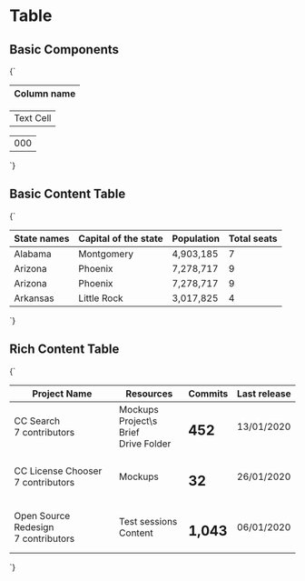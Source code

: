 
<Meta title="Table" />

# Table

## Basic Components

<Preview>
  <Story name="Basic Components" parameters={{
  design: config({
    type: 'figma',
    url: 'https://www.figma.com/file/l4Mt3dn3Ndtrvrb4aLcwXI/Design-Library?node-id=904%3A0'
  })
}}>{`
    <table class="table is-bordered has-color-dark-slate-gray">
      <thead class="text-big has-background-grey-light">
        <th class="padding-vertical-normal padding-right-xl padding-left-normal">Column name</th>
      </thead>
    </table>
    <table class="table is-bordered has-color-dark-slate-gray">
      <tr class="text-normal">
        <td class="padding-vertical-normal padding-right-xl padding-left-normal">Text Cell</td>
      </tr>
    </table>
    <table class="table is-bordered has-color-dark-slate-gray">
      <tr class="text-normal has-text-right">
        <td class="padding-vertical-normal padding-left-xl padding-right-normal">000</td>
      </tr>
    </table>
    `}
  </Story>
</Preview>

## Basic Content Table

<Preview>
  <Story name="Basic Content" parameters={{
  design: config({
    type: 'figma',
    url: 'https://www.figma.com/file/l4Mt3dn3Ndtrvrb4aLcwXI/Design-Library?node-id=904%3A0'
  })
}}>{`
    <table class="table is-bordered is-striped has-color-dark-slate-gray">
      <thead class="text-big">
        <tr>
          <th class="padding-vertical-normal padding-right-xl padding-left-normal">State names</th>
          <th class="padding-vertical-normal padding-right-xl padding-left-normal">Capital of the state</th>
          <th class="padding-vertical-normal padding-right-xl padding-left-normal">Population</th>
          <th class="padding-vertical-normal padding-right-xl padding-left-normal">Total seats</th>
        </tr>
      </thead>
      <tr class="text-normal">
        <td class="padding-vertical-normal padding-right-xl padding-left-normal">Alabama</td>
        <td class="padding-vertical-normal padding-right-xl padding-left-normal">Montgomery</td>
        <td class="has-text-right padding-vertical-normal padding-left-xl padding-right-normal">4,903,185</td>
        <td class="has-text-right padding-vertical-normal padding-left-xl padding-right-normal">7</td>
      </tr>
      <tr class="text-normal">
        <td class="padding-vertical-normal padding-right-xl padding-left-normal">Arizona</td>
        <td class="padding-vertical-normal padding-right-xl padding-left-normal">Phoenix</td>
        <td class="has-text-right padding-vertical-normal padding-left-xl padding-right-normal">7,278,717</td>
        <td class="has-text-right padding-vertical-normal padding-left-xl padding-right-normal">9</td>
      </tr>
      <tr class="text-normal">
        <td class="padding-vertical-normal padding-right-xl padding-left-normal">Arizona</td>
        <td class="padding-vertical-normal padding-right-xl padding-left-normal">Phoenix</td>
        <td class="has-text-right padding-vertical-normal padding-left-xl padding-right-normal">7,278,717</td>
        <td class="has-text-right padding-vertical-normal padding-left-xl padding-right-normal">9</td>
      </tr>
      <tr class="text-normal">
        <td class="padding-vertical-normal padding-right-xl padding-left-normal">Arkansas</td>
        <td class="padding-vertical-normal padding-right-xl padding-left-normal">Little Rock</td>
        <td class="has-text-right padding-vertical-normal padding-left-xl padding-right-normal">3,017,825</td>
        <td class="has-text-right padding-vertical-normal padding-left-xl padding-right-normal">4</td>
      </tr>
    </table>
    `}</Story>
</Preview>

## Rich Content Table

<Preview>
  <Story name="Rich Content" parameters={{
  design: config({
    type: 'figma',
    url: 'https://www.figma.com/file/l4Mt3dn3Ndtrvrb4aLcwXI/Design-Library?node-id=904%3A0'
  })
}}>{`
    <table class="table is-bordered  is-striped has-color-dark-slate-gray">
      <thead class="text-big">
        <tr>
          <th class="padding-vertical-normal padding-right-xl padding-left-normal">Project Name</th>
          <th class="padding-vertical-normal padding-right-xl padding-left-normal">Resources</th>
          <th class="padding-vertical-normal padding-right-xl padding-left-normal">Commits</th>
          <th class="padding-vertical-normal padding-right-xl padding-left-normal">Last release</th>
        </tr>
      </thead>
      <tr class="text-normal">
        <td class="padding-vertical-normal padding-right-xl padding-left-normal">
          <div class="text-bigger has-text-weight-bold padding-bottom-smaller">CC Search</div>
          <div class="text-normal">7 contributors</div>
        </td>
        <td class="padding-vertical-normal padding-right-xl padding-left-normal">
          <div class="has-color-orange padding-bottom-smaller">Mockups</div>
          <div class="has-color-orange padding-bottom-smaller">Project\s Brief</div>
          <div class="has-color-orange padding-bottom-smaller">Drive Folder</div>
        </td>
        <td class="has-text-right">
          <h2 class="padding-vertical-normal padding-left-xl padding-right-normal">452</h2>
        </td>
        <td class="padding-vertical-normal padding-right-xl padding-left-normal">13/01/2020</td>
      </tr>
      <tr class="text-normal">
        <td class="padding-vertical-normal padding-right-xl padding-left-normal">
          <div class="text-bigger has-text-weight-bold padding-bottom-smaller">CC License Chooser</div>
          <div class="text-normal">7 contributors</div>
        </td>
        <td class="padding-vertical-normal padding-right-xl padding-left-normal">
          <div class="has-color-orange padding-bottom-smaller">Mockups</div>
        </td>
        <td class="has-text-right">
          <h2 class="padding-vertical-normal padding-left-xl padding-right-normal">32</h2>
        </td>
        <td class="padding-vertical-normal padding-right-xl padding-left-normal">26/01/2020</td>
      </tr>
      <tr class="text-normal">
        <td class="padding-vertical-normal padding-right-xl padding-left-normal">
          <div class="text-bigger has-text-weight-bold padding-bottom-smaller">Open Source Redesign</div>
          <div class="text-normal">7 contributors</div>
        </td>
        <td class="padding-vertical-normal padding-right-xl padding-left-normal">
          <div class="has-color-orange padding-bottom-smaller">Test sessions</div>
          <div class="has-color-orange padding-bottom-smaller">Content</div>
        </td>
        <td class="has-text-right">
          <h2 class="padding-vertical-normal padding-left-xl padding-right-normal">1,043</h2>
        </td>
        <td class="padding-vertical-normal padding-right-xl padding-left-normal">06/01/2020</td>
      </tr>
    </table>
    `}</Story>
</Preview>